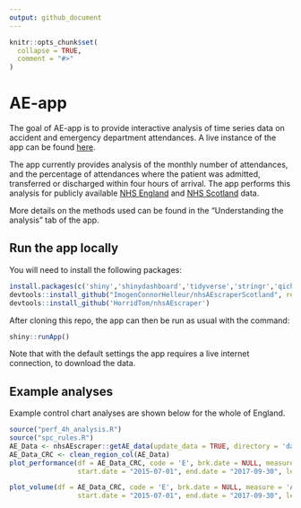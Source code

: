 ```yaml
---
output: github_document
---
```


<!-- README.md is generated from README.Rmd. Please edit that file -->

```r
knitr::opts_chunk$set(
  collapse = TRUE,
  comment = "#>"
)
```
# AE-app

The goal of AE-app is to provide interactive analysis of time series data on accident and emergency department attendances. A live instance of the app can be found [here](https://clahrcnwl.shinyapps.io/ae-app/).

The app currently provides analysis of the monthly number of attendances, and the percentage of attendances where the patient was admitted, transferred or discharged within four hours of arrival. The app performs this analysis for publicly available [NHS England](https://www.england.nhs.uk/statistics/statistical-work-areas/ae-waiting-times-and-activity/) and [NHS Scotland](http://www.isdscotland.org/Health-Topics/Emergency-Care/Publications/data-tables2017.asp?id) data.

More details on the methods used can be found in the "Understanding the analysis" tab of the app.

## Run the app locally

You will need to install the following packages:

```r
install.packages(c('shiny','shinydashboard','tidyverse','stringr','qicharts2','scales','zoo','wktmo','testthat'))
devtools::install_github("ImogenConnorHelleur/nhsAEscraperScotland", ref = "just-provider-data")
devtools::install_github('HorridTom/nhsAEscraper')
```

After cloning this repo, the app can then be run as usual with the command:

```r
shiny::runApp()
```

Note that with the default settings the app requires a live internet connection, to download the data.

## Example analyses

Example control chart analyses are shown below for the whole of England.

```r
source("perf_4h_analysis.R")
source("spc_rules.R")
AE_Data <- nhsAEscraper::getAE_data(update_data = TRUE, directory = 'data-raw')
AE_Data_CRC <- clean_region_col(AE_Data)
plot_performance(df = AE_Data_CRC, code = 'E', brk.date = NULL, measure = 'All',
                 start.date = "2015-07-01", end.date = "2017-09-30", level = "National")

plot_volume(df = AE_Data_CRC, code = 'E', brk.date = NULL, measure = 'All',
                 start.date = "2015-07-01", end.date = "2017-09-30", level = "National")
```


